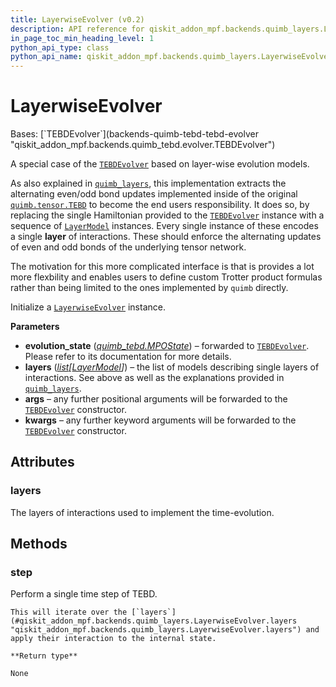 ```yaml
---
title: LayerwiseEvolver (v0.2)
description: API reference for qiskit_addon_mpf.backends.quimb_layers.LayerwiseEvolver in qiskit-addon-mpf v0.2
in_page_toc_min_heading_level: 1
python_api_type: class
python_api_name: qiskit_addon_mpf.backends.quimb_layers.LayerwiseEvolver
---
```


# LayerwiseEvolver

<Class id="qiskit_addon_mpf.backends.quimb_layers.LayerwiseEvolver" isDedicatedPage={true} github="https://github.com/Qiskit/qiskit-addon-mpf/tree/stable/0.2/qiskit_addon_mpf/backends/quimb_layers/evolver.py#L21-L75" signature="LayerwiseEvolver(evolution_state, layers, *args, **kwargs)" modifiers="class">
  Bases: [`TEBDEvolver`](backends-quimb-tebd-tebd-evolver "qiskit_addon_mpf.backends.quimb_tebd.evolver.TEBDEvolver")

  A special case of the [`TEBDEvolver`](backends-quimb-tebd-tebd-evolver "qiskit_addon_mpf.backends.quimb_tebd.TEBDEvolver") based on layer-wise evolution models.

  As also explained in [`quimb_layers`](backends-quimb-layers#module-qiskit_addon_mpf.backends.quimb_layers "qiskit_addon_mpf.backends.quimb_layers"), this implementation extracts the alternating even/odd bond updates implemented inside of the original [`quimb.tensor.TEBD`](https://quimb.readthedocs.io/en/latest/autoapi/quimb/tensor/index.html#quimb.tensor.TEBD "(in quimb v1.10)") to become the end users responsibility. It does so, by replacing the single Hamiltonian provided to the [`TEBDEvolver`](backends-quimb-tebd-tebd-evolver "qiskit_addon_mpf.backends.quimb_tebd.TEBDEvolver") instance with a sequence of [`LayerModel`](backends-quimb-layers-layer-model "qiskit_addon_mpf.backends.quimb_layers.LayerModel") instances. Every single instance of these encodes a single **layer** of interactions. These should enforce the alternating updates of even and odd bonds of the underlying tensor network.

  The motivation for this more complicated interface is that is provides a lot more flexbility and enables users to define custom Trotter product formulas rather than being limited to the ones implemented by `quimb` directly.

  Initialize a [`LayerwiseEvolver`](#qiskit_addon_mpf.backends.quimb_layers.LayerwiseEvolver "qiskit_addon_mpf.backends.quimb_layers.LayerwiseEvolver") instance.

  **Parameters**

  *   **evolution\_state** ([*quimb\_tebd.MPOState*](backends-quimb-tebd-mpo-state "qiskit_addon_mpf.backends.quimb_tebd.MPOState")) – forwarded to [`TEBDEvolver`](backends-quimb-tebd-tebd-evolver "qiskit_addon_mpf.backends.quimb_tebd.TEBDEvolver"). Please refer to its documentation for more details.
  *   **layers** ([*list*](https://docs.python.org/3/library/stdtypes.html#list "(in Python v3.13)")*\[*[*LayerModel*](backends-quimb-layers-layer-model "qiskit_addon_mpf.backends.quimb_layers.LayerModel")*]*) – the list of models describing single layers of interactions. See above as well as the explanations provided in [`quimb_layers`](backends-quimb-layers#module-qiskit_addon_mpf.backends.quimb_layers "qiskit_addon_mpf.backends.quimb_layers").
  *   **args** – any further positional arguments will be forwarded to the [`TEBDEvolver`](backends-quimb-tebd-tebd-evolver "qiskit_addon_mpf.backends.quimb_tebd.TEBDEvolver") constructor.
  *   **kwargs** – any further keyword arguments will be forwarded to the [`TEBDEvolver`](backends-quimb-tebd-tebd-evolver "qiskit_addon_mpf.backends.quimb_tebd.TEBDEvolver") constructor.

  ## Attributes

  ### layers

  <Attribute id="qiskit_addon_mpf.backends.quimb_layers.LayerwiseEvolver.layers">
    The layers of interactions used to implement the time-evolution.
  </Attribute>

  ## Methods

  ### step

  <Function id="qiskit_addon_mpf.backends.quimb_layers.LayerwiseEvolver.step" github="https://github.com/Qiskit/qiskit-addon-mpf/tree/stable/0.2/qiskit_addon_mpf/backends/quimb_layers/evolver.py#L55-L75" signature="step()">
    Perform a single time step of TEBD.

    This will iterate over the [`layers`](#qiskit_addon_mpf.backends.quimb_layers.LayerwiseEvolver.layers "qiskit_addon_mpf.backends.quimb_layers.LayerwiseEvolver.layers") and apply their interaction to the internal state.

    **Return type**

    None
  </Function>
</Class>

